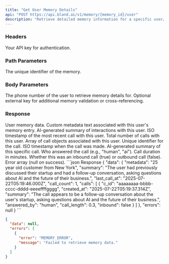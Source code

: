 ```yaml
---
title: "Get User Memory Details"
api: "POST https://api.bland.ai/v1/memory/{memory_id}/user"
description: "Retrieve detailed memory information for a specific user/phone number."
---
```


### Headers

<ParamField header="authorization" type="string" required>
  Your API key for authentication.
</ParamField>

### Path Parameters

<ParamField path="memory_id" type="string" required>
  The unique identifier of the memory.
</ParamField>

### Body Parameters

<ParamField body="phone_number" type="string" required>
  The phone number of the user to retrieve memory details for.
</ParamField>

<ParamField body="external_memory_key" type="string" optional>
  Optional external key for additional memory validation or cross-referencing.
</ParamField>

### Response

<ResponseField name="data" type="object">
  User memory data.
</ResponseField>

<ResponseField name="data.metadata" type="string">
  Custom metadata text associated with this user's memory entry.
</ResponseField>

<ResponseField name="data.summary" type="string">
  AI-generated summary of interactions with this user.
</ResponseField>

<ResponseField name="data.last_call_at" type="string">
  ISO timestamp of the most recent call with this user.
</ResponseField>

<ResponseField name="data.call_count" type="number">
  Total number of calls with this user.
</ResponseField>

<ResponseField name="data.calls" type="array">
  Array of call objects associated with this user.
</ResponseField>

<ResponseField name="data.calls[].c_id" type="string">
  Unique identifier for the call.
</ResponseField>

<ResponseField name="data.calls[].created_at" type="string">
  ISO timestamp when the call was made.
</ResponseField>

<ResponseField name="data.calls[].summary" type="string">
  AI-generated summary of this specific call.
</ResponseField>

<ResponseField name="data.calls[].answered_by" type="string">
  Who answered the call (e.g., "human", "ai").
</ResponseField>

<ResponseField name="data.calls[].call_length" type="number">
  Call duration in minutes.
</ResponseField>

<ResponseField name="data.calls[].inbound" type="boolean">
  Whether this was an inbound call (true) or outbound call (false).
</ResponseField>

<ResponseField name="errors" type="null">
  Error array (null on success).
</ResponseField>

<ResponseExample>
```json Response
{
  "data": {
    "metadata": "25 year old customer from New York",
    "summary": "The user had previously discussed their startup and had a follow-up conversation, asking questions about AI and the future of their business.",
    "last_call_at": "2025-07-22T05:19:46.000Z",
    "call_count": 1,
    "calls": [
      {
        "c_id": "aaaaaaaa-bbbb-cccc-dddd-eeeeffffgggg",
        "created_at": "2025-07-22T05:19:37.314Z",
        "summary": "The call appears to be a follow-up conversation about the user's startup, asking questions about AI and the future of their business.",
        "answered_by": "human",
        "call_length": 0.3,
        "inbound": false
      }
    ]
  },
  "errors": null
}
```

```json Server Error
{
  "data": null,
  "errors": [
    {
      "error": "MEMORY_ERROR",
      "message": "Failed to retrieve memory data."
    }
  ]
}
```
</ResponseExample>
